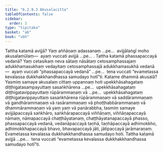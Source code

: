 ```yaml
---
title: "6.2.9.3 Akusalacitta"
tableOfContents: false
sidebar:
  order: 3
type: "tipitaka"
basket: "ab"
book: "vbh"
---
```



<DynamicBreadcrumb />

<Division number="283" book="vbh">

<Paragraph number="1167" book="vbh">
Tattha katamā avijjā? Yaṃ aññāṇaṃ adassanaṃ …pe…  avijjālaṅgī moho akusalamūlaṃ—  ayaṃ vuccati avijjā …pe… .
</Paragraph>

<Paragraph number="1168" book="vbh">
Tattha katamā phassapaccayā vedanā? Yaṃ cetasikaṃ neva sātaṃ nāsātaṃ cetosamphassajaṃ adukkhamasukhaṃ vedayitaṃ cetosamphassajā adukkhamasukhā vedanā—  ayaṃ vuccati “phassapaccayā vedanā” …pe…  tena vuccati “evametassa kevalassa dukkhakkhandhassa samudayo hotī”ti.
</Paragraph>

</Division>
<Division number="284" book="vbh">

<Paragraph number="1169" book="vbh">
Katame dhammā akusalā? Yasmiṃ samaye akusalaṃ cittaṃ uppannaṃ hoti upekkhāsahagataṃ diṭṭhigatasampayuttaṃ sasaṅkhārena …pe…  upekkhāsahagataṃ diṭṭhigatavippayuttaṃ rūpārammaṇaṃ vā …pe…  upekkhāsahagataṃ diṭṭhigatavippayuttaṃ sasaṅkhārena rūpārammaṇaṃ vā saddārammaṇaṃ vā gandhārammaṇaṃ vā rasārammaṇaṃ vā phoṭṭhabbārammaṇaṃ vā dhammārammaṇaṃ vā yaṃ yaṃ vā panārabbha, tasmiṃ samaye avijjāpaccayā saṅkhāro, saṅkhārapaccayā viññāṇaṃ, viññāṇapaccayā nāmaṃ, nāmapaccayā chaṭṭhāyatanaṃ, chaṭṭhāyatanapaccayā phasso, phassapaccayā vedanā, vedanāpaccayā taṇhā, taṇhāpaccayā adhimokkho, adhimokkhapaccayā bhavo, bhavapaccayā jāti, jātipaccayā jarāmaraṇaṃ. Evametassa kevalassa dukkhakkhandhassa samudayo hoti.
</Paragraph>

</Division>
<Division number="285" book="vbh">

<Paragraph number="1170" book="vbh">
Tattha katamā avijjā …pe…  tena vuccati “evametassa kevalassa dukkhakkhandhassa samudayo hotī”ti.
</Paragraph>
</Division>